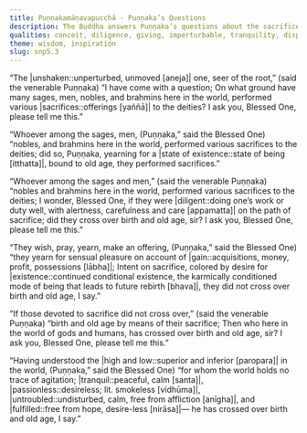 ```yaml
---
title: Puṇṇakamāṇavapucchā - Puṇṇaka’s Questions
description: The Buddha answers Puṇṇaka’s questions about the sacrifices made by sages and brahmins, the nature of their desires, and who has truly crossed over birth and old age.
qualities: conceit, diligence, giving, imperturbable, tranquility, dispassion, quenching, clinging to rules and observances
theme: wisdom, inspiration
slug: snp5.3
---
```


“The |unshaken::unperturbed, unmoved [aneja]| one, seer of the root,”
(said the venerable Puṇṇaka)
“I have come with a question;
On what ground have many sages, men,
nobles, and brahmins here in the world,
performed various |sacrifices::offerings [yaññā]| to the deities?
I ask you, Blessed One, please tell me this.”

“Whoever among the sages, men,
(Puṇṇaka,” said the Blessed One)
“nobles, and brahmins here in the world,
performed various sacrifices to the deities;
did so, Puṇṇaka, yearning for a |state of existence::state of being [itthatta]|,
bound to old age, they performed sacrifices.”

“Whoever among the sages and men,”
(said the venerable Puṇṇaka)
“nobles and brahmins here in the world,
performed various sacrifices to the deities;
I wonder, Blessed One, if they were |diligent::doing one’s work or duty well, with alertness, carefulness and care [appamatta]| on the path of sacrifice;
did they cross over birth and old age, sir?
I ask you, Blessed One, please tell me this.”

“They wish, pray, yearn, make an offering,
(Puṇṇaka,” said the Blessed One)
“they yearn for sensual pleasure on account of |gain::acquisitions, money, profit, possessions [lābha]|;
Intent on sacrifice, colored by desire for |existence::continued conditional existence, the karmically conditioned mode of being that leads to future rebirth [bhava]|,
they did not cross over birth and old age, I say.”

“If those devoted to sacrifice did not cross over,”
(said the venerable Puṇṇaka)
“birth and old age by means of their sacrifice;
Then who here in the world of gods and humans,
has crossed over birth and old age, sir?
I ask you, Blessed One, please tell me this.”

“Having understood the |high and low::superior and inferior [paropara]| in the world,
(Puṇṇaka,” said the Blessed One)
“for whom the world holds no trace of agitation;
|tranquil::peaceful, calm [santa]|, |passionless::desireless; lit. smokeless [vidhūma]|, |untroubled::undisturbed, calm, free from affliction [anīgha]|, and |fulfilled::free from hope, desire-less [nirāsa]|—
he has crossed over birth and old age, I say.”